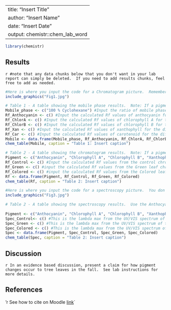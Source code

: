 ----
title: "Insert Title"
author: "Insert Name"
date: "Insert Date"
output: chemistr::chem_lab_word
---

```r
library(chemistr)
```


## Results

`r #note that any data chunks below that you don't want in your lab report can simply be deleted.  If you need to add results chunks, feel free to add as needed.`


```r
#Here is where you input the code for a Chromatogram picture.  Remember the picture should be uploaded to your lab report folder.
include_graphics("Fig1.jpg")
```

```r
# Table 1 - A table showing the mobile phase results.  Note: If a pigment is missing a data point for any reason (not taken or pigment not present), then use "NA" in place of the value.
Mobile_phase <- c("100 % Cyclohexane") #Input the ratio of mobile phase components that were tested
Rf_Anthocyanin <- c() #Input the calculated Rf values of anthocyanin for the different mobile phase tests
Rf_ChlorA <- c() #Input the calculated Rf values of chlorophyll A for the different mobile phase tests
Rf_ChlorB <- c() #Input the calculated Rf values of chlorophyll B for the different mobile phase tests
Rf_Xan <- c() #Input the calculated Rf values of xanthophyll for the different mobile phase tests
Rf_Car <- c() #Input the calculated Rf values of carotenoid for the different mobile phase tests
Mobile <- data.frame(Mobile_phase, Rf_Anthocyanin, Rf_ChlorA, Rf_ChlorB, Rf_Xan, Rf_Car)
chem_table(Mobile, caption = "Table 1: Insert caption")
```


```r
# Table 2 - A table showing the chromatogram results.  Note: If a pigment is missing a data point for any reason (not taken or pigment not present), then use "NA" in place of the value.
Pigment <- c("Anthocyanin", "Chlorophyll A", "Chlorophyll B", "Xanthophyll", "Carotenoid")
Rf_Control <- c() #Input the calculated Rf values from the control chromatogram provided
Rf_Green <- c() #input the calculated Rf values from the Green leaf chromatogram
Rf_Colored <- c() #input the calculated Rf values from the Colored leaf chromatogram
Rf <- data.frame(Pigment, Rf_Control, Rf_Green, Rf_Colored)
chem_table(Rf, caption = "Table 2: Insert caption")
```

```r
#Here is where you input the code for a spectroscopy picture.  You don't need to include all your pictures, since the data is reported in the table, but you may want to include at least one as a example of what you were looking at.  
include_graphics("Fig3.jpg")
```

```r
# Table 2 - A table showing the spectroscopy results.  Use the Anthocyanin data from the acid samples and the other pigment data from the non-acid samples.
 
Pigment <- c("Anthocyanin", "Chlorophyll A", "Chlorophyll B", "Xanthophyll", "Carotenoid")
Spec_Control<- c() #This is the lambda max from the UV/VIS spectrum of the control pigments. If there are multiple lambda max values, you can use quotes such as c("252, 298", "520").  This shows the first pigment has two lambda max values at 252 and 298 nm while the second pigment only has a lammbda max at 520 nm.
Spec_Green <- c() #This is the lambda max from the UV/VIS spectrum of the green leaves. If the pigment was not seen, use "NA" in its place.  
Spec_Colored <- c() #This is the lambda max from the UV/VIS spectrum of the colored leaves. If the pigment was not seen, use "NA" in its place.
Spec <- data.frame(Pigment, Spec_Control, Spec_Green, Spec_Colored)
chem_table(Spec, caption = "Table 2: Insert caption")
```




## Discussion

`r In an evidence based discussion, present a claim for how pigment changes occur to tree leaves in the fall.  See lab instructions for more details.`


## References

'r See how to cite on Moodle [link](https://moodle.reed.edu/mod/page/view.php?id=87220)`
